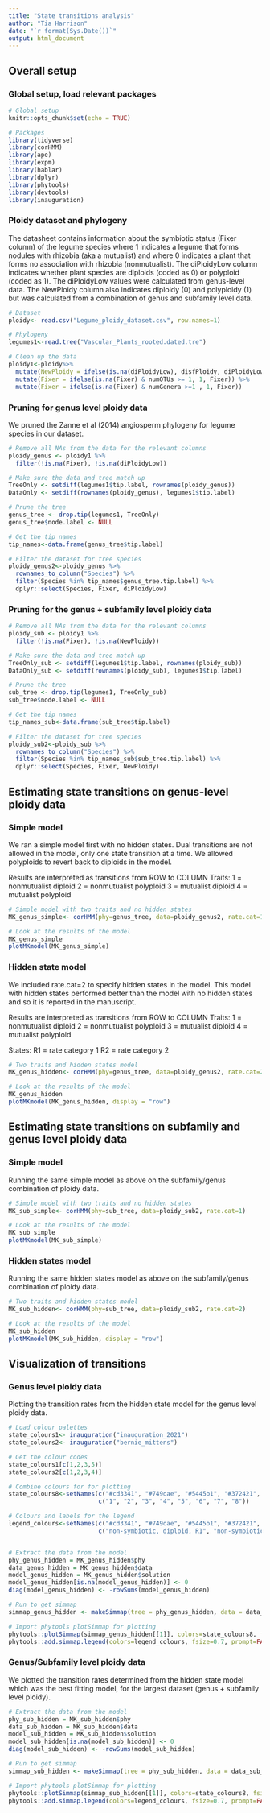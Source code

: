 ```yaml
---
title: "State transitions analysis"
author: "Tia Harrison"
date: "`r format(Sys.Date())`"
output: html_document
---
```


## Overall setup

### Global setup, load relevant packages 

```r

# Global setup
knitr::opts_chunk$set(echo = TRUE)

# Packages 
library(tidyverse)
library(corHMM)
library(ape)
library(expm)
library(hablar)
library(dplyr)
library(phytools)
library(devtools)
library(inauguration)

```

### Ploidy dataset and phylogeny 

The datasheet contains information about the symbiotic status (Fixer column) of the legume species where 1 indicates a legume that forms nodules with rhizobia (aka a mutualist) and where 0 indicates a plant that forms no association with rhizobia (nonmutualist). The diPloidyLow column indicates whether plant species are diploids (coded as 0) or polyploid (coded as 1). The diPloidyLow values were calculated from genus-level data. The NewPloidy column also indicates diploidy (0) and polyploidy (1) but was calculated from a combination of genus and subfamily level data.  


```r
# Dataset 
ploidy<- read.csv("Legume_ploidy_dataset.csv", row.names=1)

# Phylogeny 
legumes1<-read.tree("Vascular_Plants_rooted.dated.tre")

# Clean up the data 
ploidy1<-ploidy%>% 
  mutate(NewPloidy = ifelse(is.na(diPloidyLow), disfPloidy, diPloidyLow)) %>%
  mutate(Fixer = ifelse(is.na(Fixer) & numOTUs >= 1, 1, Fixer)) %>%
  mutate(Fixer = ifelse(is.na(Fixer) & numGenera >=1 , 1, Fixer)) 

```


### Pruning for genus level ploidy data 

We pruned the Zanne et al (2014) angiosperm phylogeny for legume species in our dataset.


```r

# Remove all NAs from the data for the relevant columns 
ploidy_genus <- ploidy1 %>% 
  filter(!is.na(Fixer), !is.na(diPloidyLow))

# Make sure the data and tree match up 
TreeOnly <- setdiff(legumes1$tip.label, rownames(ploidy_genus))
DataOnly <- setdiff(rownames(ploidy_genus), legumes1$tip.label)

# Prune the tree 
genus_tree <- drop.tip(legumes1, TreeOnly)
genus_tree$node.label <- NULL

# Get the tip names 
tip_names<-data.frame(genus_tree$tip.label)

# Filter the dataset for tree species 
ploidy_genus2<-ploidy_genus %>%
  rownames_to_column("Species") %>%
  filter(Species %in% tip_names$genus_tree.tip.label) %>%
  dplyr::select(Species, Fixer, diPloidyLow)


```


### Pruning for the genus + subfamily level ploidy data  

```r
# Remove all NAs from the data for the relevant columns 
ploidy_sub <- ploidy1 %>% 
  filter(!is.na(Fixer), !is.na(NewPloidy))

# Make sure the data and tree match up 
TreeOnly_sub <- setdiff(legumes1$tip.label, rownames(ploidy_sub))
DataOnly_sub <- setdiff(rownames(ploidy_sub), legumes1$tip.label)

# Prune the tree 
sub_tree <- drop.tip(legumes1, TreeOnly_sub)
sub_tree$node.label <- NULL

# Get the tip names 
tip_names_sub<-data.frame(sub_tree$tip.label)

# Filter the dataset for tree species 
ploidy_sub2<-ploidy_sub %>%
  rownames_to_column("Species") %>%
  filter(Species %in% tip_names_sub$sub_tree.tip.label) %>%
  dplyr::select(Species, Fixer, NewPloidy)

```


## Estimating state transitions on genus-level ploidy data 

### Simple model 

We ran a simple model first with no hidden states. Dual transitions are not allowed in the model, only one state transition at a time. We allowed polyploids to revert back to diploids in the model. 

Results are interpreted as transitions from ROW to COLUMN 
Traits:
1 = nonmutualist diploid 
2 = nonmutualist polyploid 
3 = mutualist diploid 
4 = mutualist polyploid 

```r
# Simple model with two traits and no hidden states 
MK_genus_simple<- corHMM(phy=genus_tree, data=ploidy_genus2, rate.cat=1)

# Look at the results of the model 
MK_genus_simple
plotMKmodel(MK_genus_simple)

```


### Hidden state model

We included rate.cat=2 to specify hidden states in the model. This model with hidden states performed better than the model with no hidden states and so it is reported in the manuscript. 

Results are interpreted as transitions from ROW to COLUMN 
Traits:
1 = nonmutualist diploid 
2 = nonmutualist polyploid 
3 = mutualist diploid 
4 = mutualist polyploid 

States: 
R1 = rate category 1
R2 = rate category 2 

```r

# Two traits and hidden states model 
MK_genus_hidden<- corHMM(phy=genus_tree, data=ploidy_genus2, rate.cat=2)

# Look at the results of the model 
MK_genus_hidden
plotMKmodel(MK_genus_hidden, display = "row")

```

## Estimating state transitions on subfamily and genus level ploidy data 

### Simple model 

Running the same simple model as above on the subfamily/genus combination of ploidy data. 

```r

# Simple model with two traits and no hidden states 
MK_sub_simple<- corHMM(phy=sub_tree, data=ploidy_sub2, rate.cat=1)

# Look at the results of the model 
MK_sub_simple
plotMKmodel(MK_sub_simple)

```

### Hidden states model 

Running the same hidden states model as above on the subfamily/genus combination of ploidy data. 

```r

# Two traits and hidden states model 
MK_sub_hidden<- corHMM(phy=sub_tree, data=ploidy_sub2, rate.cat=2)

# Look at the results of the model 
MK_sub_hidden
plotMKmodel(MK_sub_hidden, display = "row")

```

## Visualization of transitions

### Genus level ploidy data 

Plotting the transition rates from the hidden state model for the genus level ploidy data.

```r

# Load colour palettes 
state_colours1<- inauguration("inauguration_2021")
state_colours2<- inauguration("bernie_mittens")

# Get the colour codes 
state_colours1[c(1,2,3,5)]
state_colours2[c(1,2,3,4)]

# Combine colours for for plotting 
state_colours8<-setNames(c("#cd3341", "#749dae", "#5445b1", "#372421", "#50506D", "#465952", "#f3c483", "#855F4C"),
                         c("1", "2", "3", "4", "5", "6", "7", "8")) 

# Colours and labels for the legend
legend_colours<-setNames(c("#cd3341", "#749dae", "#5445b1", "#372421", "#50506D", "#465952", "#f3c483", "#855F4C"),
                         c("non-symbiotic, diploid, R1", "non-symbiotic, polyploid, R1", "symbiotic, diploid, R1", "symbiotic, polyploid, R1", "non-symbiotic, diploid, R2", "non-symbiotic, polyploid, R2", "symbiotic, diploid, R2", "symbiotic, polyploid, R2")) 


# Extract the data from the model 
phy_genus_hidden = MK_genus_hidden$phy
data_genus_hidden = MK_genus_hidden$data
model_genus_hidden = MK_genus_hidden$solution
model_genus_hidden[is.na(model_genus_hidden)] <- 0
diag(model_genus_hidden) <- -rowSums(model_genus_hidden)

# Run to get simmap 
simmap_genus_hidden <- makeSimmap(tree = phy_genus_hidden, data = data_genus_hidden, model = model_genus_hidden, rate.cat = 2)

# Import phytools plotSimmap for plotting
phytools::plotSimmap(simmap_genus_hidden[[1]], colors=state_colours8, fsize = 0.05, type="fan")
phytools::add.simmap.legend(colors=legend_colours, fsize=0.7, prompt=FALSE, x=-120, y=70, vertical=TRUE)


```

### Genus/Subfamily level ploidy data 

We plotted the transition rates determined from the hidden state model which was the best fitting model, for the largest dataset (genus + subfamily level ploidy). 

```r

# Extract the data from the model 
phy_sub_hidden = MK_sub_hidden$phy
data_sub_hidden = MK_sub_hidden$data
model_sub_hidden = MK_sub_hidden$solution
model_sub_hidden[is.na(model_sub_hidden)] <- 0
diag(model_sub_hidden) <- -rowSums(model_sub_hidden)

# Run to get simmap 
simmap_sub_hidden <- makeSimmap(tree = phy_sub_hidden, data = data_sub_hidden, model = model_sub_hidden, rate.cat = 2)

# Import phytools plotSimmap for plotting
phytools::plotSimmap(simmap_sub_hidden[[1]], colors=state_colours8, fsize = 0.05, type="fan")
phytools::add.simmap.legend(colors=legend_colours, fsize=0.7, prompt=FALSE, x=-120, y=70, vertical=TRUE)

```



